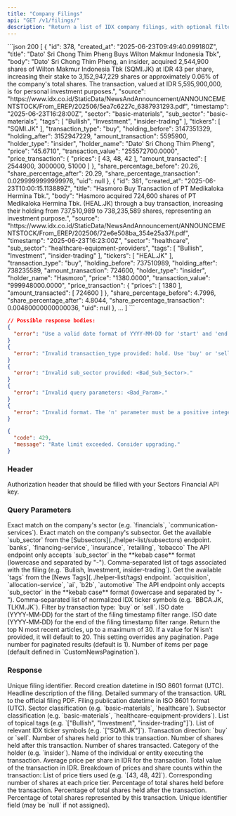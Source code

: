 ```yaml
---
title: "Company Filings"
api: "GET /v1/filings/"
description: "Return a list of IDX company filings, with optional filtering conditions, pagination, or top‑N retrieval."
---
```


<ResponseExample>
```json 200
[
    {
        "id": 378,
        "created_at": "2025-06-23T09:49:40.099180Z",
        "title": "Dato' Sri Chong Thim Pheng Buys Wilton Makmur Indonesia Tbk",
        "body": "Dato' Sri Chong Thim Pheng, an insider, acquired 2,544,900 shares of Wilton Makmur Indonesia Tbk (SQMI.JK) at IDR 43 per share, increasing their stake to 3,152,947,229 shares or approximately 0.06% of the company's total shares. The transaction, valued at IDR 5,595,900,000, is for personal investment purposes.",
        "source": "https://www.idx.co.id/StaticData/NewsAndAnnouncement/ANNOUNCEMENTSTOCK/From_EREP/202506/5ea7c6227c_6387931293.pdf",
        "timestamp": "2025-06-23T16:28:00Z",
        "sector": "basic-materials",
        "sub_sector": "basic-materials",
        "tags": [
            "Bullish",
            "Investment",
            "insider-trading"
        ],
        "tickers": [
            "SQMI.JK"
        ],
        "transaction_type": "buy",
        "holding_before": 3147351329,
        "holding_after": 3152947229,
        "amount_transaction": 5595900,
        "holder_type": "insider",
        "holder_name": "Dato' Sri Chong Thim Pheng",
        "price": "45.6710",
        "transaction_value": "255572700.0000",
        "price_transaction": {
            "prices": [
                43,
                48,
                42
            ],
            "amount_transacted": [
                2544900,
                3000000,
                51000
            ]
        },
        "share_percentage_before": 20.26,
        "share_percentage_after": 20.29,
        "share_percentage_transaction": 0.0299999999999976,
        "uid": null
    },
    {
        "id": 381,
        "created_at": "2025-06-23T10:00:15.113889Z",
        "title": "Hasmoro Buy Transaction of PT Medikaloka Hermina Tbk.",
        "body": "Hasmoro acquired 724,600 shares of PT Medikaloka Hermina Tbk. (HEAL.JK) through a buy transaction, increasing their holding from 737,510,989 to 738,235,589 shares, representing an investment purpose.",
        "source": "https://www.idx.co.id/StaticData/NewsAndAnnouncement/ANNOUNCEMENTSTOCK/From_EREP/202506/72e6e508ba_354e25a37f.pdf",
        "timestamp": "2025-06-23T16:23:00Z",
        "sector": "healthcare",
        "sub_sector": "healthcare-equipment-providers",
        "tags": [
            "Bullish",
            "Investment",
            "insider-trading"
        ],
        "tickers": [
            "HEAL.JK"
        ],
        "transaction_type": "buy",
        "holding_before": 737510989,
        "holding_after": 738235589,
        "amount_transaction": 724600,
        "holder_type": "insider",
        "holder_name": "Hasmoro",
        "price": "1380.0000",
        "transaction_value": "999948000.0000",
        "price_transaction": {
            "prices": [
                1380
            ],
            "amount_transacted": [
                724600
            ]
        },
        "share_percentage_before": 4.7996,
        "share_percentage_after": 4.8044,
        "share_percentage_transaction": 0.00480000000000036,
        "uid": null
    },
    ...
]
```

```json 400
// Possible response bodies:
{
  "error": "Use a valid date format of YYYY-MM-DD for 'start' and 'end'."
}
{
  "error": "Invalid transaction_type provided: hold. Use 'buy' or 'sell'."
}
{
  "error": "Invalid sub_sector provided: <Bad_Sub_Sector>."
}
{
  "error": "Invalid query parameters: <Bad_Param>."
}
{
  "error": "Invalid format. The 'n' parameter must be a positive integer."
}
```

```json 429
{
  "code": 429,
  "message": "Rate limit exceeded. Consider upgrading."
}
```

</ResponseExample>

### Header

<ParamField header="Authorization" type="string" required>
  Authorization header that should be filled with your Sectors Financial API
  key.
</ParamField>

### Query Parameters

<ParamField query="sector" type="string">
  Exact match on the company's sector (e.g. `financials`,
  `communication-services`).
</ParamField> <ParamField query="sub_sector" type="string">
  Exact match on the company's subsector.
  <AccordionGroup>
    <Accordion title="Get the available sub_sector">
      Get the available `sub_sector` from the
      [Subsectors](../helper-list/subsectors) endpoint.
    </Accordion>
    <Accordion title="Examples of the sub_sector">
      `banks`, `financing-service`, `insurance`, `retailing`, `tobacco`
    </Accordion>
    <Accordion title="Format">
      The API endpoint only accepts `sub_sector` in the **kebab case** format
      (lowercase and separated by "-").
    </Accordion>
  </AccordionGroup>
</ParamField> <ParamField query="tags" type="string">
  Comma‑separated list of tags associated with the filing (e.g. `Bullish,
  Investment, insider-trading`).
  <AccordionGroup>
    <Accordion title="Get the available filing tags">
      Get the available `tags` from the [News Tags](../helper-list/tags) endpoint.
    </Accordion>
    <Accordion title="Examples of the tags">
      `acquisition`, `allocation-service`, `ai`, `b2b`, `automotive`
    </Accordion>
    <Accordion title="Format">
      The API endpoint only accepts `sub_sector` in the **kebab case** format
      (lowercase and separated by "-").
    </Accordion>
  </AccordionGroup>
</ParamField> <ParamField query="tickers" type="string">
  Comma‑separated list of normalized IDX ticker symbols (e.g. `BBCA.JK,
  TLKM.JK`).
</ParamField> <ParamField query="transaction_type" type="string">
  Filter by transaction type: `buy` or `sell`.
</ParamField> <ParamField query="start" type="string">
  ISO date (YYYY‑MM‑DD) for the start of the filing timestamp filter range.
</ParamField> <ParamField query="end" type="string">
  ISO date (YYYY‑MM‑DD) for the end of the filing timestamp filter range.
</ParamField> <ParamField query="n" type="integer">
  Return the top N most recent articles, up to a maximum of 30. If a value for N
  isn't provided, it will default to 20. This setting overrides any pagination.
</ParamField> <ParamField query="page" type="integer">
  Page number for paginated results (default is 1).
</ParamField> <ParamField query="page_size" type="integer">
  Number of items per page (default defined in `CustomNewsPagination`).
</ParamField>

### Response

<ResponseField name="[]" type="Idx Filing">
  <Expandable title="Idx Filing properties">
    <ResponseField name="id" type="integer">
      Unique filing identifier.
    </ResponseField>
    <ResponseField name="created_at" type="string">
      Record creation datetime in ISO 8601 format (UTC).
    </ResponseField>
    <ResponseField name="title" type="string">
      Headline description of the filing.
    </ResponseField>
    <ResponseField name="body" type="string">
      Detailed summary of the transaction.
    </ResponseField>
    <ResponseField name="source" type="string">
      URL to the official filing PDF.
    </ResponseField>
    <ResponseField name="timestamp" type="string">
      Filing publication datetime in ISO 8601 format (UTC).
    </ResponseField>
    <ResponseField name="sector" type="string">
      Sector classification (e.g. `basic-materials`, `healthcare`).
    </ResponseField>
    <ResponseField name="sub_sector" type="string">
      Subsector classification (e.g. `basic-materials`,
      `healthcare-equipment-providers`).
    </ResponseField>
    <ResponseField name="tags" type="string[]">
      List of topical tags (e.g. `["Bullish", "Investment",
      "insider-trading"]`).
    </ResponseField>
    <ResponseField name="tickers" type="string[]">
      List of relevant IDX ticker symbols (e.g. `["SQMI.JK"]`).
    </ResponseField>
    <ResponseField name="transaction_type" type="string">
      Transaction direction: `buy` or `sell`.
    </ResponseField>
    <ResponseField name="holding_before" type="integer">
      Number of shares held prior to this transaction.
    </ResponseField>
    <ResponseField name="holding_after" type="integer">
      Number of shares held after this transaction.
    </ResponseField>
    <ResponseField name="amount_transaction" type="integer">
      Number of shares transacted.
    </ResponseField>
    <ResponseField name="holder_type" type="string">
      Category of the holder (e.g. `insider`).
    </ResponseField>
    <ResponseField name="holder_name" type="string">
      Name of the individual or entity executing the transaction.
    </ResponseField>
    <ResponseField name="price" type="string">
      Average price per share in IDR for the transaction.
    </ResponseField>
    <ResponseField name="transaction_value" type="string">
      Total value of the transaction in IDR.
    </ResponseField>
    <ResponseField name="price_transaction" type="object">
      Breakdown of prices and share counts within the transaction:
      <Expandable title="Price Transaction details">
        <ResponseField name="prices" type="integer[]">
          List of price tiers used (e.g. `[43, 48, 42]`).
        </ResponseField>
        <ResponseField name="amount_transacted" type="integer[]">
          Corresponding number of shares at each price tier.
        </ResponseField>
      </Expandable>
    </ResponseField>
    <ResponseField name="share_percentage_before" type="number">
      Percentage of total shares held before the transaction.
    </ResponseField>
    <ResponseField name="share_percentage_after" type="number">
      Percentage of total shares held after the transaction.
    </ResponseField>
    <ResponseField name="share_percentage_transaction" type="number">
      Percentage of total shares represented by this transaction.
    </ResponseField>
    <ResponseField name="uid" type="string|null">
      Unique identifier field (may be `null` if not assigned).
    </ResponseField>
  </Expandable>
</ResponseField>
